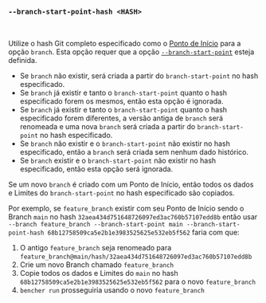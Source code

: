 ### `--branch-start-point-hash <HASH>`

<br />

Utilize o hash Git completo especificado como o [Ponto de Início][start point] para a opção `branch`.
Esta opção requer que a opção [`--branch-start-point`][branch start point] esteja definida.

- Se `branch` não existir, será criada a partir do `branch-start-point` no hash especificado.
- Se `branch` já existir e tanto o `branch-start-point` quanto o hash especificado forem os mesmos,
  então esta opção é ignorada.
- Se `branch` já existir e tanto o `branch-start-point` quanto o hash especificado forem diferentes,
  a versão antiga de `branch` será renomeada
  e uma nova `branch` será criada a partir do `branch-start-point` no hash especificado.
- Se `branch` não existir e o `branch-start-point` não existir no hash especificado,
  então a `branch` será criada sem nenhum dado histórico.
- Se `branch` existir e o `branch-start-point` não existir no hash especificado,
  então esta opção será ignorada.

Se um novo `branch` é criado com um Ponto de Início,
então todos os dados e Limites do `branch-start-point` no hash especificado são copiados.

Por exemplo, se `feature_branch` existir com seu Ponto de Início sendo o Branch `main`
no hash `32aea434d751648726097ed3ac760b57107edd8b`
então usar `--branch feature_branch --branch-start-point main --branch-start-point-hash 68b12758509ca5e2b1e3983525625e532eb5f562`
faria com que:

1. O antigo `feature_branch` seja renomeado para `feature_branch@main/hash/32aea434d751648726097ed3ac760b57107edd8b`
2. Crie um novo Branch chamado `feature_branch`
3. Copie todos os dados e Limites do `main` no hash `68b12758509ca5e2b1e3983525625e532eb5f562` para o novo `feature_branch`
4. `bencher run` prosseguiria usando o novo `feature_branch`

[start point]: /pt/docs/explanation/benchmarking/#start-point

[branch start point]: #--branch-start-point-branch